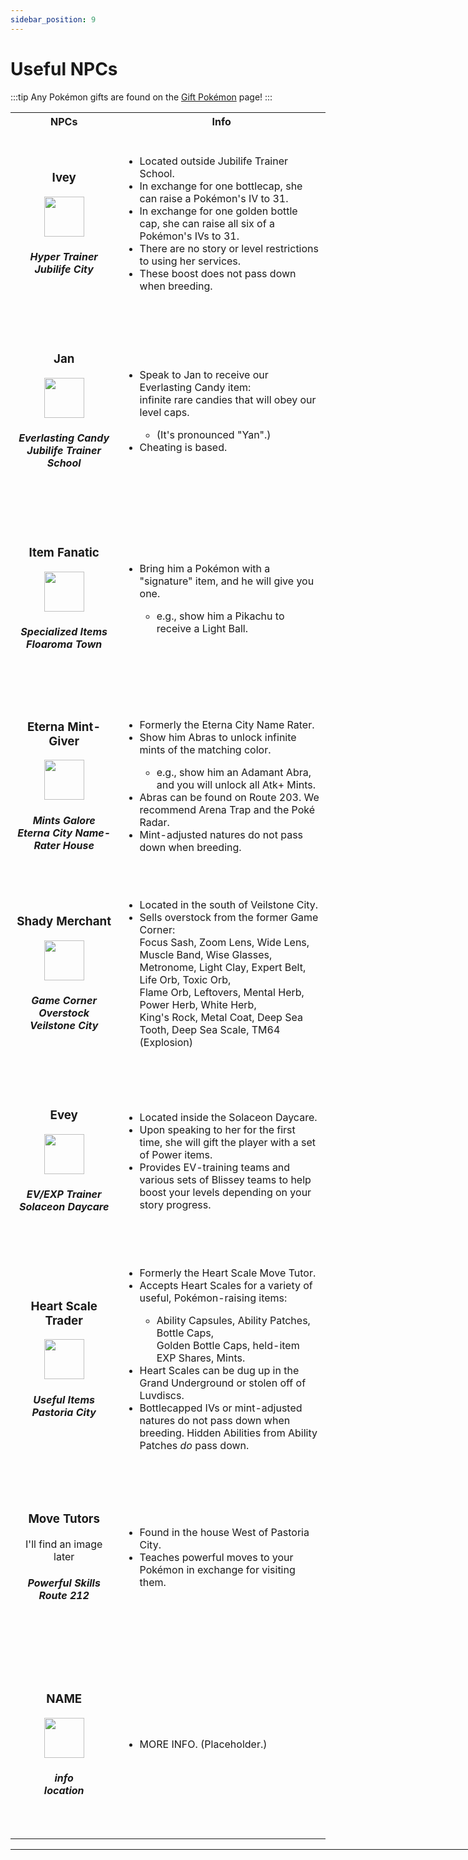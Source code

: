 ```yaml
---
sidebar_position: 9
---
```


# Useful NPCs

:::tip
Any Pokémon gifts are found on the [Gift Pokémon](/special-events/gifts.mdx) page!
:::
<table>
 <tr>
    <th width="300">NPCs</th>
    <th width="700">Info</th>
  </tr>
  <tr><td align="center" height="300"><h3>Ivey</h3>    
        <img src="https://archives.bulbagarden.net/media/upload/f/f9/Dream_Bottle_Cap_Sprite.png" width="64px" />     
        <h5>Hyper Trainer<br/>
            Jubilife City</h5>     
      </td>
      <td><ul>
        <li>Located outside Jubilife Trainer School.</li>
        <li>In exchange for one bottlecap, she can raise a Pokémon's IV to 31.</li>
        <li>In exchange for one golden bottle cap, she can raise all six of a Pokémon's IVs to 31.</li>
        <li>There are no story or level restrictions to using her services.</li>
        <li>These boost does not pass down when breeding.</li>
        </ul>
      </td>
  </tr>
   <tr><td align="center" height="300"><h3>Jan</h3>    
        <img src="https://archives.bulbagarden.net/media/upload/0/02/Dream_Rare_Candy_Sprite.png" width="64px" />     
        <h5>Everlasting Candy<br/>
            Jubilife Trainer School</h5>     
      </td>
      <td><ul>
        <li>Speak to Jan to receive our Everlasting Candy item:<br/> infinite rare candies that will obey our level caps.</li>
       <ul><li>(It's pronounced "Yan".)</li></ul>
       <li>Cheating is based.</li>
        </ul>
      </td>
  </tr>
  <tr><td align="center" height="300"><h3>Item Fanatic</h3>    
        <img src="https://archives.bulbagarden.net/media/upload/9/9b/Dream_Light_Ball_Sprite.png" width="64px" />     
        <h5>Specialized Items<br/>
            Floaroma Town</h5>     
      </td>
      <td><ul>
        <li>Bring him a Pokémon with a "signature" item, and he will give you one.</li>
        <ul><li>e.g., show him a Pikachu to receive a Light Ball.</li></ul>
        </ul>
      </td>
  </tr>
  <tr><td align="center" height="300"><h3>Eterna Mint-Giver</h3>    
        <img src="https://www.serebii.net/itemdex/sprites/sv/seriousmint.png" width="64px" />     
        <h5>Mints Galore<br/>
            Eterna City Name-Rater House</h5>     
      </td>
      <td><ul>
        <li>Formerly the Eterna City Name Rater.</li>
        <li>Show him Abras to unlock infinite mints of the matching color.</li>
        <ul><li>e.g., show him an Adamant Abra, and you will unlock all Atk+ Mints.</li></ul>
        <li>Abras can be found on Route 203. We recommend Arena Trap and the Poké Radar.</li>
        <li>Mint-adjusted natures do not pass down when breeding.</li>
        </ul>
      </td>
  </tr>
 <tr><td align="center" height="300"><h3>Shady Merchant</h3>    
        <img src="https://archives.bulbagarden.net/media/upload/7/7c/Dream_Metronome_Sprite.png" width="64px" />     
        <h5>Game Corner Overstock<br/>
            Veilstone City</h5>     
      </td>
      <td><ul>
        <li>Located in the south of Veilstone City.</li>
       <li>Sells overstock from the former Game Corner:<br/>
       Focus Sash, Zoom Lens, Wide Lens, Muscle Band, Wise Glasses,<br/>
Metronome, Light Clay, Expert Belt, Life Orb, Toxic Orb,<br/>
Flame Orb, Leftovers, Mental Herb, Power Herb, White Herb,<br/>
King's Rock, Metal Coat, Deep Sea Tooth, Deep Sea Scale, TM64 (Explosion)<br/></li>
        </ul>
      </td>
  </tr>
  <tr><td align="center" height="300"><h3>Evey</h3>    
        <img src="https://archives.bulbagarden.net/media/upload/a/ac/Dream_Power_Lens_Sprite.png" width="64px" />     
        <h5>EV/EXP Trainer<br/>
            Solaceon Daycare</h5>     
      </td>
      <td><ul>
        <li>Located inside the Solaceon Daycare.</li>
       <li>Upon speaking to her for the first time, she will gift the player with a set of Power items.</li>
       <li>Provides EV-training teams and various sets of Blissey teams to help boost your levels depending on your story progress.</li>
        </ul>
      </td>
  </tr>
  <tr><td align="center" height="300"><h3>Heart Scale Trader</h3>    
        <img src="https://archives.bulbagarden.net/media/upload/9/9f/Dream_Heart_Scale_Sprite.png" width="64px" />     
        <h5>Useful Items<br/>
            Pastoria City</h5>     
      </td>
      <td><ul>
        <li>Formerly the Heart Scale Move Tutor.</li>
       <li>Accepts Heart Scales for a variety of useful, Pokémon-raising items:</li>
       <ul><li>Ability Capsules, Ability Patches, Bottle Caps,<br/> Golden Bottle Caps, held-item EXP Shares, Mints.</li></ul>
       <li>Heart Scales can be dug up in the Grand Underground or stolen off of Luvdiscs.</li>
       <li>Bottlecapped IVs or mint-adjusted natures do not pass down when breeding. Hidden Abilities from Ability Patches <i>do</i> pass down.</li>
        </ul>
      </td>
  </tr>
  <tr><td align="center" height="300"><h3>Move Tutors</h3>    
        I'll find an image later     
        <h5>Powerful Skills<br/>
            Route 212</h5>     
      </td>
      <td><ul>
        <li>Found in the house West of Pastoria City.</li>
       <li>Teaches powerful moves to your Pokémon in exchange for visiting them.</li>
        </ul>
      </td>
  </tr>
 <tr><td align="center" height="300"><h3>NAME</h3>    
        <img src="IMAGE" width="64px" />     
        <h5>info<br/>
            location</h5>     
      </td>
      <td><ul>
        <li>MORE INFO. (Placeholder.)</li>
        </ul>
      </td>
  </tr>
</table>
<hr width="1000" />
